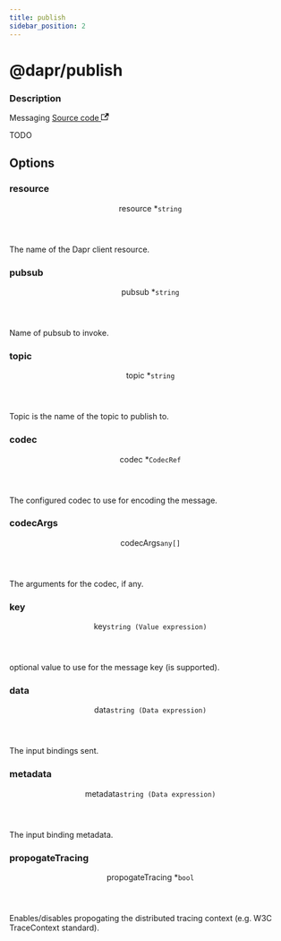 ```yaml
---
title: publish
sidebar_position: 2
---
```



# @dapr/publish

<div class="attributes">

### Description

<p>
  <span className="badge badgeDarkBlue">Messaging</span>
  <a href="https://github.com/nanobus/nanobus/blob/main/pkg/actions/dapr/publish.go" target="_blank" rel="noopener noreferrer">Source code <svg width="13.5" height="13.5" aria-hidden="true" viewBox="0 0 24 24" class="iconExternalLink_node_modules-@docusaurus-theme-classic-lib-theme-Icon-ExternalLink-styles-module"><path fill="currentColor" d="M21 13v10h-21v-19h12v2h-10v15h17v-8h2zm3-12h-10.988l4.035 4-6.977 7.07 2.828 2.828 6.977-7.07 4.125 4.172v-11z"></path></svg></a>
</p>

</div>

TODO

## Options

<div class="attributes">

### resource

<div class="attribute">
  <header>
    <span className="badge badgeDarkBlue">resource <span className="required">*</span>
      <a class="hash-link" href="#resource" title="Direct link to resource">​</a>
    </span>
    <code>string</code>
  </header>

The name of the Dapr client resource.

</div>

### pubsub

<div class="attribute">
  <header>
    <span className="badge badgeDarkBlue">pubsub <span className="required">*</span>
      <a class="hash-link" href="#pubsub" title="Direct link to pubsub">​</a>
    </span>
    <code>string</code>
  </header>

Name of pubsub to invoke.

</div>

### topic

<div class="attribute">
  <header>
    <span className="badge badgeDarkBlue">topic <span className="required">*</span>
      <a class="hash-link" href="#topic" title="Direct link to topic">​</a>
    </span>
    <code>string</code>
  </header>

Topic is the name of the topic to publish to.

</div>

### codec

<div class="attribute">
  <header>
    <span className="badge badgeDarkBlue">codec <span className="required">*</span>
      <a class="hash-link" href="#codec" title="Direct link to codec">​</a>
    </span>
    <code>CodecRef</code>
  </header>

The configured codec to use for encoding the message.

</div>

### codecArgs

<div class="attribute">
  <header>
    <span className="badge badgeDarkBlue">codecArgs
      <a class="hash-link" href="#codecargs" title="Direct link to codecArgs">​</a>
    </span>
    <code>any[]</code>
  </header>

The arguments for the codec, if any.

</div>

### key

<div class="attribute">
  <header>
    <span className="badge badgeDarkBlue">key
      <a class="hash-link" href="#key" title="Direct link to key">​</a>
    </span>
    <code>string (Value expression)</code>
  </header>

optional value to use for the message key (is supported).

</div>

### data

<div class="attribute">
  <header>
    <span className="badge badgeDarkBlue">data
      <a class="hash-link" href="#data" title="Direct link to data">​</a>
    </span>
    <code>string (Data expression)</code>
  </header>

The input bindings sent.

</div>

### metadata

<div class="attribute">
  <header>
    <span className="badge badgeDarkBlue">metadata
      <a class="hash-link" href="#metadata" title="Direct link to metadata">​</a>
    </span>
    <code>string (Data expression)</code>
  </header>

The input binding metadata.

</div>

### propogateTracing

<div class="attribute">
  <header>
    <span className="badge badgeDarkBlue">propogateTracing <span className="required">*</span>
      <a class="hash-link" href="#propogatetracing" title="Direct link to propogateTracing">​</a>
    </span>
    <code>bool</code>
  </header>

Enables/disables propogating the distributed tracing context (e.g. W3C TraceContext standard).

</div>

</div>

